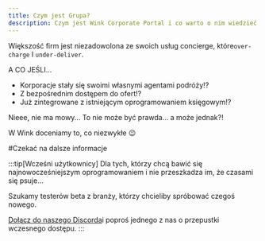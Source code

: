 ```yaml
---
title: Czym jest Grupa?
description: Czym jest Wink Corporate Portal i co warto o nim wiedzieć.
---
```


<CloudinaryImage width="700" height="525" resize="scale" quality="best" alt="Grupy wkrótce" src="academy/group-coming-soon" errorImage="noimage_opaque_nyrtl0.png" />


Większość firm jest niezadowolona ze swoich usług concierge, które`over-charge` I `under-deliver`.

A CO JEŚLI...

* Korporacje stały się swoimi własnymi agentami podróży!?
* Z bezpośrednim dostępem do ofert!?
* Już zintegrowane z istniejącym oprogramowaniem księgowym!?

Nieee, nie ma mowy... To nie może być prawda... a może jednak?!

W Wink doceniamy to, co niezwykłe 😉

\#Czekać na dalsze informacje

:::tip\[Wcześni użytkownicy]
Dla tych, którzy chcą bawić się najnowocześniejszym oprogramowaniem i nie przeszkadza im, że czasami się psuje...

Szukamy testerów beta z branży, którzy chcieliby spróbować czegoś nowego.

[Dołącz do naszego Discorda](https://discord.gg/t3YETu8k5n)i poproś jednego z nas o przepustki wczesnego dostępu.
:::

